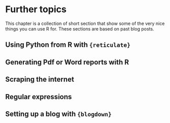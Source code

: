 # Further topics

This chapter is a collection of short section that show some of the very nice things you can use
R for. These sections are based on past blog posts.

## Using Python from R with `{reticulate}`




## Generating Pdf or Word reports with R

## Scraping the internet

## Regular expressions

## Setting up a blog with `{blogdown}`
